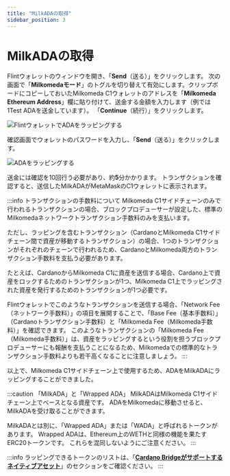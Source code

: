 ```yaml
---
title: "MilkADAの取得"
sidebar_position: 3
---
```


# MilkADAの取得

Flintウォレットのウィンドウを開き、「**Send**（送る）」をクリックします。 次の画面で「**Milkomedaモード**」のトグルを切り替えて有効にします。クリップボードにコピーしておいたMilkomeda C1ウォレットのアドレスを「**Milkomeda Ethereum Address**」欄に貼り付けて、送金する金額を入力します（例では1Test ADAを送金しています）。 「**Continue**（続行）」をクリックします。

![FlintウォレットでADAをラッピングする](/img/wrapping-send-flint.png)

確認画面でウォレットのパスワードを入力し、「**Send**（送る）」をクリックします。

![ADAをラッピングする](/img/wrapping-ada-send.png)

送金には確認を10回行う必要があり、約**5**分かかります。 トランザクションを確認すると、送信したMilkADAがMetaMaskのC1ウォレットに表示されます。

:::info トランザクションの手数料について Milkomeda C1サイドチェーンのみで行われるトランザクションの場合、ブロックプロデューサーが設定した、標準のMilkomedaネットワークトランザクション手数料のみを支払います。

ただし、ラッピングを含むトランザクション（CardanoとMilkomeda C1サイドチェーン間で資産が移動するトランザクション）の場合、1つのトランザクションがそれぞれのチェーンで行われるため、CardanoとMilkomeda両方のトランザクション手数料を支払う必要があります。

たとえば、CardanoからMilkomeda C1に資産を送信する場合、Cardano上で資産をロックするためのトランザクションが1つ、Milkomeda C1上でラッピングされた資産を発行するためのトランザクションが1つ必要です。

Flintウォレットでこのようなトランザクションを送信する場合、「Network Fee（ネットワーク手数料）」の項目を展開することで、「Base Fee（基本手数料）」（Cardanoトランザクション手数料）と「Milkomeda Fee（Milkomeda手数料）」を確認できます。 このようなトランザクションの「Milkomeda Fee（Milkomeda手数料）」は、資産をラッピングするという役割を担うブロックプロデューサーにも報酬を支払うことになるため、Milkomedaでの標準的なトランザクション手数料よりも若干高くなることに注意しましょう。 :::

以上で、Milkomeda C1サイドチェーン上で使用するため、ADAをMilkADAにラッピングすることができました。

:::caution  「MilkADA」と「Wrapped ADA」 MilkADAはMilkomeda C1サイドチェーン上でベースとなる資産です。 ADAをMilkomedaに移動させると、MilkADAを受け取ることができます。

MilkADAとは別に、「Wrapped ADA」または「WADA」と呼ばれるトークンがあります。 Wrapped ADAは、Ethereum上のWETHと同様の機能を果たすERC20トークンです。 これらを混同しないようにご注意ください。 :::

:::info ラッピングできるトークンのリストは、「[**Cardano Bridgeがサポートするネイティブアセット**](./cardano-bridge-supported-native-assets)」のセクションをご確認ください。 :::
